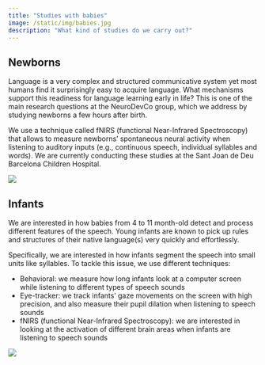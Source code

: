 ```yaml
---
title: "Studies with babies"
image: /static/img/babies.jpg
description: "What kind of studies do we carry out?"
---
```


## Newborns

::: textbox
Language is a very complex and structured communicative system yet most humans find it surprisingly easy to acquire language. What mechanisms support this readiness for language learning early in life? This is one of the main research questions at the NeuroDevCo group, which we address by studying newborns a few hours after birth. 

We use a technique called fNIRS (functional Near-Infrared Spectroscopy) that allows to measure newborns' spontaneous neural activity when listening to auditory inputs (e.g., continuous speech, individual syllables and words). We are currently conducting these studies at the Sant Joan de Deu Barcelona Children Hospital. 
:::

![](/static/img/neonate.jpg)

## Infants

::: textbox
We are interested in how babies from 4 to 11 month-old detect and process different features of the speech. Young infants are known to pick up rules and structures of their native language(s) very quickly and effortlessly.

Specifically, we are interested in how infants segment the speech into small units like syllables. To tackle this issue, we use different techniques: 

- Behavioral: we measure how long infants look at a computer screen while listening to different types of speech sounds
- Eye-tracker: we track infants' gaze movements on the screen with high precision, and also measure their pupil dilation when listening to speech sounds 
- fNIRS (functional Near-Infrared Spectroscopy): we are interested in looking at the activation of different brain areas when infants are listening to speech sounds
:::

![](/static/img/babies.jpg)

